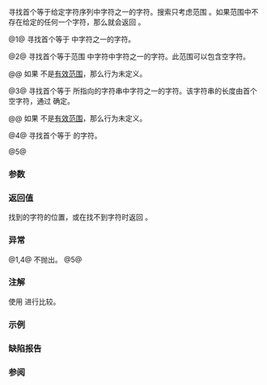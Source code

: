 {{cpp/string/basic_string/title|find_first_of}}
{{cpp/string/basic_string/navbar}}
{{dcl begin}}
{{dcla|anchor=no|num=1|noexcept=c++11|constexpr=c++20|1=
size_type find_first_of( const basic_string&amp; str, size_type pos = 0 ) const;
}}
{{dcla|anchor=no|num=2|constexpr=c++20|1=
size_type find_first_of( const CharT* s,
                         size_type pos, size_type count ) const;
}}
{{dcla|anchor=no|num=3|constexpr=c++20|1=
size_type find_first_of( const CharT* s, size_type pos = 0 ) const;
}}
{{dcla|anchor=no|num=4|noexcept=c++11|constexpr=c++20|1=
size_type find_first_of( CharT ch, size_type pos = 0 ) const;
}}
{{dcla|anchor=no|num=5|since=c++17|constexpr=c++20|1=
template&lt; class StringViewLike &gt;
size_type
    find_first_of( const StringViewLike&amp; t,
                   size_type pos = 0 ) const noexcept(/* 见下文 */);
}}
{{dcl end}}

寻找首个等于给定字符序列中字符之一的字符。搜索只考虑范围 {{range/core|{{c|pos}}|{{lc|size()}}}}。如果范围中不存在给定的任何一个字符，那么就会返回 {{lc|npos}}。

@1@ 寻找首个等于 {{c|str}} 中字符之一的字符。

@2@ 寻找首个等于范围 {{range|s|s + count}} 中字符中字符之一的字符。此范围可以包含空字符。

@@ 如果 {{range|s|s + count}} 不是[[cpp/iterator#范围|有效范围]]，那么行为未定义。

@3@ 寻找首个等于 {{c|s}} 所指向的字符串中字符之一的字符。该字符串的长度由首个空字符，通过 {{c|Traits::length(s)}} 确定。

@@ 如果 {{range|s|s + Traits::length(s)}} 不是[[cpp/iterator#范围|有效范围]]，那么行为未定义。

@4@ 寻找首个等于 {{c|ch}} 的字符。

@5@ {{cpp/string/sv hack|寻找首个等于 {{c|sv}} 中字符之一的字符}}

===参数===
{{par begin}}
{{par|str|鉴别要搜索的字符的字符串}}
{{par|pos|搜索开始的位置}}
{{par|count|鉴别要搜索的字符的字符串长度}}
{{par|s|指向鉴别要搜索的字符的字符串的指针}}
{{par|ch|鉴别要搜索的字符的字符}}
{{par|t|鉴别要搜索的字符的对象（可转换到 {{lc|std::basic_string_view}}）}}
{{par end}}

===返回值===
找到的字符的位置，或在找不到字符时返回 {{lc|npos}}。

===异常===
@1,4@ 不抛出。
@5@ {{noexcept|std::is_nothrow_convertible_v&lt;const T&amp;, std::basic_string_view&lt;CharT, Traits&gt;&gt;}}

{{cpp/strong exception safety guarantee}}

===注解===
使用 {{c|Traits::eq()}} 进行比较。

===示例===
{{example
|code=
#include &lt;cassert&gt;
#include &lt;iostream&gt;
#include &lt;string&gt;
#include &lt;string_view&gt;

int main()
{
    using namespace std::literals;
    std::string::size_type sz;
    
    // (1)
    sz = "alignas"s.find_first_of("klmn"s);
    //     └────────────────────────┘
    assert(sz == 1);
    
    sz = "alignof"s.find_first_of("wxyz"s);
    // 无匹配
    assert(sz == std::string::npos);
    
    // (2)
    sz = "consteval"s.find_first_of("xyzabc", 0, 3);
    // 无匹配（× 不是匹配目标）           ×××
    assert(sz == std::string::npos);
    
    sz = "consteval"s.find_first_of("xyzabc", 0, 6);
    //    └───────────────────────────────┘
    assert(sz == 0);
    
    // (3)
    sz = "decltype"s.find_first_of("xyzabc");
    //      └────────────────────────────┘
    assert(sz == 2);
    
    // (4)
    sz = "co_await"s.find_first_of('a');
    //       └──────────────────────┘
    assert(sz == 3);
    
    // (5)
    sz = "constinit"s.find_first_of("int"sv);
    //      └─────────────────────────┘
    assert(sz == 2);
    
    std::cout &lt;&lt; "通过所有测试。\n";
}
|output=
通过所有测试。
}}

===缺陷报告===
{{dr list begin}}
{{dr list item|wg=lwg|dr=847|std=C++98|before=没有异常安全保证|after=添加强异常安全保证}}
{{dr list item|wg=lwg|dr=2064|std=C++11|before=重载 {{v|3,4}} 是 noexcept 的|after=移除}}
{{dr list item|wg=lwg|dr=2946|std=C++17|before=重载 {{v|5}} 在某些情况下会导致歧义|after=通过使之为模板来避免}}
{{dr list item|paper=P1148R0|std=C++11&lt;br&gt;C++17|before=重载 {{v|4,5}} 的 noexcept 意外地被 LWG2064/LWG2946 丢弃|after=恢复}}
{{dr list end}}

===参阅===
{{dsc begin}}
{{dsc inc|cpp/string/basic_string/dsc find}}
{{dsc inc|cpp/string/basic_string/dsc rfind}}
{{dsc inc|cpp/string/basic_string/dsc find_first_not_of}}
{{dsc inc|cpp/string/basic_string/dsc find_last_of}}
{{dsc inc|cpp/string/basic_string/dsc find_last_not_of}}
{{dsc inc|cpp/string/basic_string_view/dsc find_first_of}}
{{dsc inc|cpp/string/byte/dsc strspn}}
{{dsc end}}

{{langlinks|de|en|es|fr|it|ja|pt|ru}}